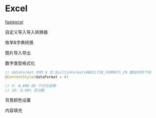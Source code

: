 # Excel



[fastexcel](https://github.com/CodePhiliaX/fastexcel)



自定义导入导入转换器

枚举&字典转换



图片导入导出



数字类型格式化

```java
// dataFormat 中的 4 位 BuiltinFormats#BUILTIN_FORMATS_CN 数组中的下标
@ContentStyle(dataFormat = 4)

// 4: #,##0.00 千分位金额
// 10: 0.00% 百分数
```

背景颜色设置



内容填充



